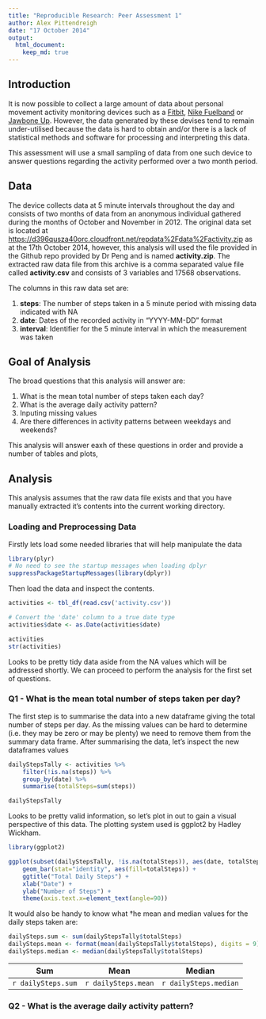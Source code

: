 ```yaml
---
title: "Reproducible Research: Peer Assessment 1"
author: Alex Pittendreigh
date: "17 October 2014"
output: 
  html_document:
    keep_md: true
---
```


## Introduction ##

It is now possible to collect a large amount of data about personal movement activity monitoring devices such as a [Fitbit](http://www.fitbit.com), [Nike Fuelband](http://www.nike.com/us/en_us/c/nikeplus-fuelband) or [Jawbone Up](http://jawbone.com/up). However, the data generated by these devises tend to remain under-utilised because the data is hard to obtain and/or there is a lack of statistical methods and software for processing and interpreting this data.

This assessment will use a small sampling of data from one such device to answer questions regarding the activity performed over a two month period.

## Data ##

The device collects data at 5 minute intervals throughout the day and consists of two months of data from an anonymous individual gathered during the months of October and November in 2012. The original data set is located at [https://d396qusza40orc.cloudfront.net/repdata%2Fdata%2Factivity.zip](https://d396qusza40orc.cloudfront.net/repdata%2Fdata%2Factivity.zip) as at the 17th October 2014, however, this analysis will used the file provided in the Github repo provided by Dr Peng and is named **activity.zip**. The extracted raw data file from this archive is a comma separated value file called **activity.csv** and consists of 3 variables and 17568 observations.

The columns in this raw data set are:

1. **steps**: The number of steps taken in a 5 minute period with missing data indicated with NA  
2. **date**: Dates of the recorded activity in "YYYY-MM-DD" format  
3. **interval**: Identifier for the 5 minute interval in which the measurement was taken  

## Goal of Analysis ##

The broad questions that this analysis will answer are:

1. What is the mean total number of steps taken each day?
2. What is the average daily activity pattern?
3. Inputing missing values
4. Are there differences in activity patterns between weekdays and weekends?

This analysis will answer eaxh of these questions in order and provide a number of tables and plots,

## Analysis ##

This analysis assumes that the raw data file exists and that you have manually extracted it's contents into the current working directory.

### Loading and Preprocessing Data ###

Firstly lets load some needed libraries that will help manipulate the data

```r
library(plyr)
# No need to see the startup messages when loading dplyr
suppressPackageStartupMessages(library(dplyr))  
```

Then load the data and inspect the contents.

```r
activities <- tbl_df(read.csv('activity.csv'))

# Convert the 'date' column to a true date type
activities$date <- as.Date(activities$date)

activities
str(activities)
```

Looks to be pretty tidy data aside from the NA values which will be addressed shortly. We can proceed to perform the analysis for the first set of questions.

### Q1 - What is the mean total number of steps taken per day? ###

The first step is to summarise the data into a new dataframe giving the total number of steps per day. As the missing values can be hard to determine (i.e. they may be zero or may be plenty) we need to remove them from the summary data frame. After summarising the data, let's inspect the new dataframes values

```r
dailyStepsTally <- activities %>%
    filter(!is.na(steps)) %>%
    group_by(date) %>%
    summarise(totalSteps=sum(steps))

dailyStepsTally
```

Looks to be pretty valid information, so let's plot in out to gain a visual perspective of this data. The plotting system used is ggplot2 by Hadley Wickham.

```r
library(ggplot2)

ggplot(subset(dailyStepsTally, !is.na(totalSteps)), aes(date, totalSteps)) +
    geom_bar(stat="identity", aes(fill=totalSteps)) +
    ggtitle("Total Daily Steps") +
    xlab("Date") +
    ylab("Number of Steps") +
    theme(axis.text.x=element_text(angle=90))
```

It would also be handy to know what †he mean and median values for the daily steps taken are:

```r
dailySteps.sum <- sum(dailyStepsTally$totalSteps)
dailySteps.mean <- format(mean(dailyStepsTally$totalSteps), digits = 9)
dailySteps.median <- median(dailyStepsTally$totalSteps)
```

| Sum | Mean | Median |
|:---:|:----:|:------:|
| `r dailySteps.sum` | `r dailySteps.mean` | `r dailySteps.median` |     

### Q2 - What is the average daily activity pattern?



